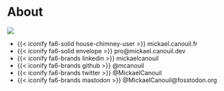# About

::: {layout="[0.38, -0.02, 0.60]" layout-valign="center"}
<img src="https://github.com/mcanouil.png" class="picture"/>

-   [{{< iconify fa6-solid house-chimney-user >}} mickael.canouil.fr](https://mickael.canouil.fr/){style="text-decoration: none;"}
-   [{{< iconify fa6-solid envelope >}} pro\@mickael.canouil.dev](mailto:pro@mickael.canouil.dev){style="text-decoration: none;"}
-   [{{< iconify fa6-brands linkedin >}} mickaelcanouil](https://www.linkedin.com/in/mickaelcanouil/){style="text-decoration: none;"}
-   [{{< iconify fa6-brands github >}} \@mcanouil](https://github.com/mcanouil/){style="text-decoration: none;"}
-   [{{< iconify fa6-brands twitter >}} \@MickaelCanouil](https://twitter.com/MickaelCanouil/){style="text-decoration: none;"}
-   [{{< iconify fa6-brands mastodon >}} \@MickaelCanouil\@fosstodon.org](https://fosstodon.org/@MickaelCanouil/){style="text-decoration: none;"}
:::
